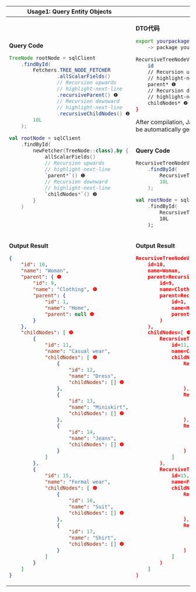 
<table>
<thead>
<tr>
<th>Usage1: Query Entity Objects</th>
<th>Usage2: Query DTOs</th>
</tr>
</thead>
<tbody>
<tr>
<td rowspan="2">

**Query Code**

<Tabs groupId="language">
<TabItem value="java" label="Java">

```java
TreeNode rootNode = sqlClient
    .findById(
        Fetchers.TREE_NODE_FETCHER
                .allScalarFields()
                // Recursion upwards
                // highlight-next-line
                .recursiveParent() ❶
                // Recursion downward
                // highlight-next-line
                .recursiveChildNodes() ❷
        10L
    );
```

</TabItem>
<TabItem value="kotlin" label="Kotlin">

```kotlin
val rootNode = sqlClient
    .findById(
        newFetcher(TreeNode::class).by {
            allScalarFields()
            // Recursion upwards
            // highlight-next-line
            `parent*`() ❶
            // Recursion downward
            // highlight-next-line
            `childNodes*`() ❷
        }
    )
```

</TabItem>
</Tabs>
</td>
<td>

**DTO代码**

```sh
export yourpackage.TreeNode 
    -> package yourpackage.dto;

RecursiveTreeNodeView {
    id
    // Recursion upwards
    // highlight-next-line
    parent* ❶
    // Recursion downward
    // highlight-next-line
    childNodes* ❷
}
```

After compilation, Java/Kotlin type `RecursiveTreeNodeView` will be automatically generated.

</td>
</tr>
<tr>
<td>

**Query Code**

<Tabs groupId="language">
<TabItem value="java" label="Java">

```java
RecursiveTreeNodeView rootNode = sqlClient
    .findById(
        RecursiveTreeNodeView.class,
        10L
    );
```

</TabItem>
<TabItem value="kotlin" label="Kotlin">

```kotlin
val rootNode = sqlClient
    .findById(
        RecursiveTreeNodeView::class,
        10L
    );
```

</TabItem>
</Tabs>
</td>
</tr>

<tr>
<td>

**Output Result**

```json
{
    "id": 10,
    "name": "Woman",
    "parent": { ❶
        "id": 9,
        "name": "Clothing", ❶
        "parent": {
            "id": 1,
            "name": "Home",
            "parent": null ❶
        }
    },
    "childNodes": [ ❷
        {
            "id": 11,
            "name": "Casual wear",
            "childNodes": [ ❷
                {
                    "id": 12,
                    "name": "Dress",
                    "childNodes": [] ❷
                },
                {
                    "id": 13,
                    "name": "Miniskirt",
                    "childNodes": [] ❷
                },
                {
                    "id": 14,
                    "name": "Jeans",
                    "childNodes": [] ❷
                }
            ]
        },
        {
            "id": 15,
            "name": "Formal wear",
            "childNodes": [ ❷
                {
                    "id": 16,
                    "name": "Suit",
                    "childNodes": [] ❷
                },
                {
                    "id": 17,
                    "name": "Shirt",
                    "childNodes": [] ❷
                }
            ]
        }
    ]
}
```

</td>
<td>

**Output Result**

```json
RecursiveTreeNodeView(
    id=10, 
    name=Woman, 
    parent=RecursiveTreeNodeView.TargetOf_parent( ❶
        id=9, 
        name=Clothing, 
        parent=RecursiveTreeNodeView.TargetOf_parent( ❶
            id=1, 
            name=Home, 
            parent=null ❶
        )
    ), 
    childNodes=[ ❷
        RecursiveTreeNodeView.TargetOf_childNodes(
            id=11, 
            name=Casual wear, 
            childNodes=[ ❷
                RecursiveTreeNodeView.TargetOf_childNodes(
                    id=12, 
                    name=Dress, 
                    childNodes=[] ❷
                ), 
                RecursiveTreeNodeView.TargetOf_childNodes(
                    id=13, 
                    name=Miniskirt, 
                    childNodes=[] ❷
                ), 
                RecursiveTreeNodeView.TargetOf_childNodes(
                    id=14, 
                    name=Jeans, 
                    childNodes=[] ❷
                )
            ]
        ), 
        RecursiveTreeNodeView.TargetOf_childNodes(
            id=15, 
            name=Formal wear, 
            childNodes=[ ❷
                RecursiveTreeNodeView.TargetOf_childNodes(
                    id=16, 
                    name=Suit, 
                    childNodes=[] ❷
                ), 
                RecursiveTreeNodeView.TargetOf_childNodes(
                    id=17, 
                    name=Shirt, 
                    childNodes=[] ❷
                )
            ]
        )
    ]
)
```

</td>
</tr>
</tbody>
</table>